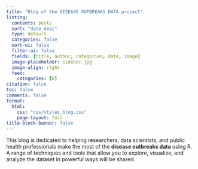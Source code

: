 ```yaml
---
title: "Blog of the DISEASE OUTBREAKS DATA project"
listing:
  contents: posts
  sort: "date desc"
  type: default
  categories: false
  sort-ui: false
  filter-ui: false
  fields: [title, author, categories, date, image]
  image-placeholder: sidebar.jpg
  image-align: right
  feed:
    categories: [R]
citation: false
toc: false
comments: false
format:
  html:
    css: "css/styles_blog.css"
    page-layout: full
title-block-banner: false
---
```


This blog is dedicated to helping researchers, data scientists, and public health professionals make the most of the **disease outbreaks data** using R. A range of techniques and tools that allow you to explore, visualize, and analyze the dataset in powerful ways will be shared.